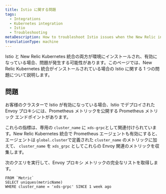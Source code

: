 ```yaml
---
title: Istio に関する問題
tags:
  - Integrations
  - Kubernetes integration
  - Istio
  - Troubleshooting
metaDescription: How to troubleshoot Istio issues when the New Relic integration is also installed.
translationType: machine
---
```


Istio と New Relic Kubernetes 統合の両方が環境にインストールされ、有効になっている場合、問題が発生する可能性があります。このページでは、New Relic Kubernetes 統合がインストールされている場合の Istio に関する 1 つの問題について説明します。

## 問題

お客様のクラスターで Istio が有効になっている場合、Istio でデプロイされた Envoy プロキシには、Prometheus メトリックを公開する Prometheus メトリック エンドポイントがあります。

これらの指標は、専用の `cluster_name` に `xds-grpc`として関連付けられています。New Relic Kubernetes 統合で Prometheus エージェントも有効にすると、エージェントは `global.cluster`で定義された `cluster_name` のメトリックに加えて、 `cluster_name` を `xds_grpc` としてこれらの Envoy 関連のメトリックを収集します。

次のクエリを実行して、Envoy プロキシ メトリックの完全なリストを取得します。

```
FROM `Metric`
SELECT uniques(metricName)
WHERE cluster_name = 'xds-grpc' SINCE 1 week ago
```